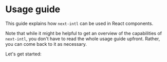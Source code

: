 
# Usage guide

This guide explains how `next-intl` can be used in React components.

Note that while it might be helpful to get an overview of the capabilities of `next-intl`, you don't have to read the whole usage guide upfront. Rather, you can come back to it as necessary.

Let's get started:

<Cards className="mt-8 lg:w-1/2">
  <Card
    arrow
    title="Render messages in components"
    href="/docs/usage/messages"
  />
</Cards>
